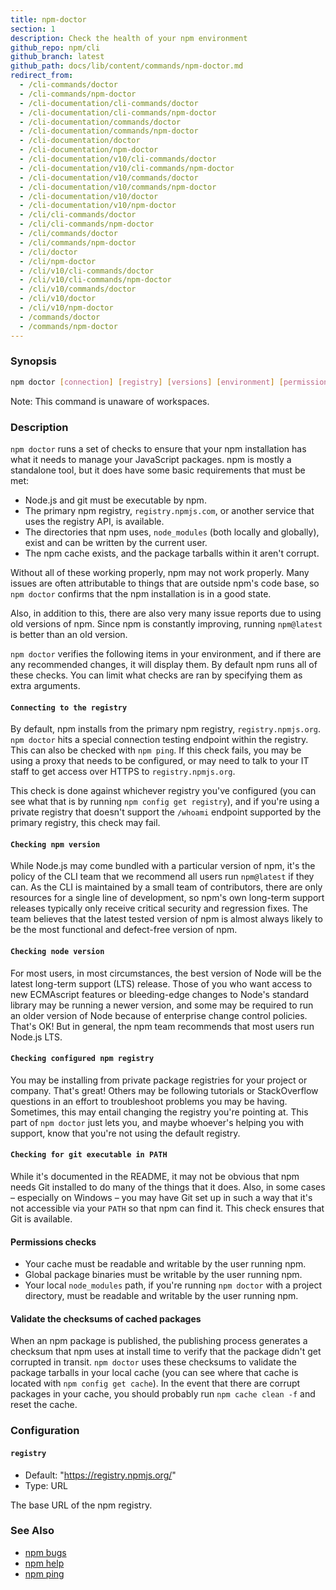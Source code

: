 ```yaml
---
title: npm-doctor
section: 1
description: Check the health of your npm environment
github_repo: npm/cli
github_branch: latest
github_path: docs/lib/content/commands/npm-doctor.md
redirect_from:
  - /cli-commands/doctor
  - /cli-commands/npm-doctor
  - /cli-documentation/cli-commands/doctor
  - /cli-documentation/cli-commands/npm-doctor
  - /cli-documentation/commands/doctor
  - /cli-documentation/commands/npm-doctor
  - /cli-documentation/doctor
  - /cli-documentation/npm-doctor
  - /cli-documentation/v10/cli-commands/doctor
  - /cli-documentation/v10/cli-commands/npm-doctor
  - /cli-documentation/v10/commands/doctor
  - /cli-documentation/v10/commands/npm-doctor
  - /cli-documentation/v10/doctor
  - /cli-documentation/v10/npm-doctor
  - /cli/cli-commands/doctor
  - /cli/cli-commands/npm-doctor
  - /cli/commands/doctor
  - /cli/commands/npm-doctor
  - /cli/doctor
  - /cli/npm-doctor
  - /cli/v10/cli-commands/doctor
  - /cli/v10/cli-commands/npm-doctor
  - /cli/v10/commands/doctor
  - /cli/v10/doctor
  - /cli/v10/npm-doctor
  - /commands/doctor
  - /commands/npm-doctor
---
```


### Synopsis

```bash
npm doctor [connection] [registry] [versions] [environment] [permissions] [cache]
```

Note: This command is unaware of workspaces.

### Description

`npm doctor` runs a set of checks to ensure that your npm installation has what it needs to manage your JavaScript packages. npm is mostly a standalone tool, but it does have some basic requirements that must be met:

- Node.js and git must be executable by npm.
- The primary npm registry, `registry.npmjs.com`, or another service that uses the registry API, is available.
- The directories that npm uses, `node_modules` (both locally and globally), exist and can be written by the current user.
- The npm cache exists, and the package tarballs within it aren't corrupt.

Without all of these working properly, npm may not work properly. Many issues are often attributable to things that are outside npm's code base, so `npm doctor` confirms that the npm installation is in a good state.

Also, in addition to this, there are also very many issue reports due to using old versions of npm. Since npm is constantly improving, running `npm@latest` is better than an old version.

`npm doctor` verifies the following items in your environment, and if there are any recommended changes, it will display them. By default npm runs all of these checks. You can limit what checks are ran by specifying them as extra arguments.

#### `Connecting to the registry`

By default, npm installs from the primary npm registry, `registry.npmjs.org`. `npm doctor` hits a special connection testing endpoint within the registry. This can also be checked with `npm ping`. If this check fails, you may be using a proxy that needs to be configured, or may need to talk to your IT staff to get access over HTTPS to `registry.npmjs.org`.

This check is done against whichever registry you've configured (you can see what that is by running `npm config get registry`), and if you're using a private registry that doesn't support the `/whoami` endpoint supported by the primary registry, this check may fail.

#### `Checking npm version`

While Node.js may come bundled with a particular version of npm, it's the policy of the CLI team that we recommend all users run `npm@latest` if they can. As the CLI is maintained by a small team of contributors, there are only resources for a single line of development, so npm's own long-term support releases typically only receive critical security and regression fixes. The team believes that the latest tested version of npm is almost always likely to be the most functional and defect-free version of npm.

#### `Checking node version`

For most users, in most circumstances, the best version of Node will be the latest long-term support (LTS) release. Those of you who want access to new ECMAscript features or bleeding-edge changes to Node's standard library may be running a newer version, and some may be required to run an older version of Node because of enterprise change control policies. That's OK! But in general, the npm team recommends that most users run Node.js LTS.

#### `Checking configured npm registry`

You may be installing from private package registries for your project or company. That's great! Others may be following tutorials or StackOverflow questions in an effort to troubleshoot problems you may be having. Sometimes, this may entail changing the registry you're pointing at. This part of `npm doctor` just lets you, and maybe whoever's helping you with support, know that you're not using the default registry.

#### `Checking for git executable in PATH`

While it's documented in the README, it may not be obvious that npm needs Git installed to do many of the things that it does. Also, in some cases – especially on Windows – you may have Git set up in such a way that it's not accessible via your `PATH` so that npm can find it. This check ensures that Git is available.

#### Permissions checks

- Your cache must be readable and writable by the user running npm.
- Global package binaries must be writable by the user running npm.
- Your local `node_modules` path, if you're running `npm doctor` with a project directory, must be readable and writable by the user running npm.

#### Validate the checksums of cached packages

When an npm package is published, the publishing process generates a checksum that npm uses at install time to verify that the package didn't get corrupted in transit. `npm doctor` uses these checksums to validate the package tarballs in your local cache (you can see where that cache is located with `npm config get cache`). In the event that there are corrupt packages in your cache, you should probably run `npm cache clean -f` and reset the cache.

### Configuration

#### `registry`

- Default: "https://registry.npmjs.org/"
- Type: URL

The base URL of the npm registry.

### See Also

- [npm bugs](/cli/v10/commands/npm-bugs)
- [npm help](/cli/v10/commands/npm-help)
- [npm ping](/cli/v10/commands/npm-ping)
